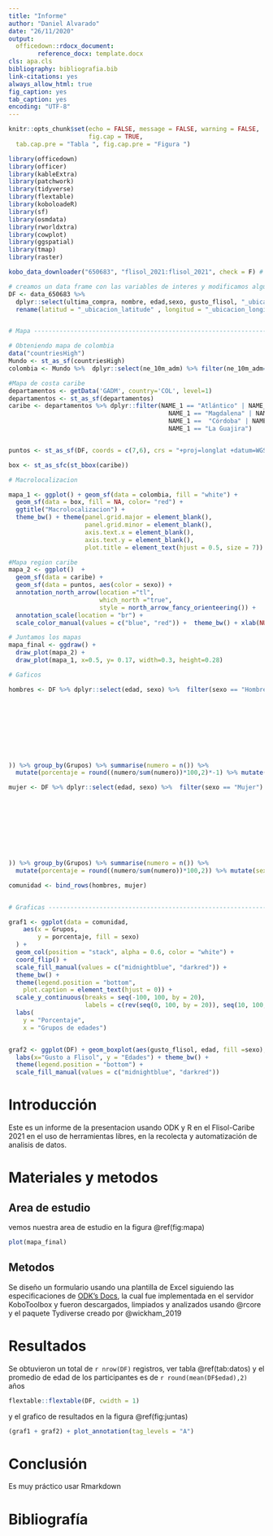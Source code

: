 ```yaml
---
title: "Informe"
author: "Daniel Alvarado"
date: "26/11/2020"
output: 
  officedown::rdocx_document:
        reference_docx: template.docx
cls: apa.cls
bibliography: bibliografia.bib
link-citations: yes
always_allow_html: true
fig_caption: yes
tab_caption: yes
encoding: "UTF-8"
---
```


```r
knitr::opts_chunk$set(echo = FALSE, message = FALSE, warning = FALSE,
                      fig.cap = TRUE,
  tab.cap.pre = "Tabla ", fig.cap.pre = "Figura ")

library(officedown)
library(officer)
library(kableExtra)
library(patchwork)
library(tidyverse)
library(flextable)
library(koboloadeR)
library(sf)
library(osmdata)
library(rworldxtra)
library(cowplot)
library(ggspatial)
library(tmap)
library(raster)

kobo_data_downloader("650683", "flisol_2021:flisol_2021", check = F) # Importa el proyecto

# creamos un data frame con las variables de interes y modificamos algunos nombres
DF <- data_650683 %>% 
  dplyr::select(ultima_compra, nombre, edad,sexo, gusto_flisol, "_ubicacion_latitude", "_ubicacion_longitude") %>% 
  rename(latitud = "_ubicacion_latitude" , longitud = "_ubicacion_longitude")


# Mapa --------------------------------------------------------------------

# Obteniendo mapa de colombia
data("countriesHigh")
Mundo <- st_as_sf(countriesHigh)
colombia <- Mundo %>%  dplyr::select(ne_10m_adm) %>% filter(ne_10m_adm=="COL")

#Mapa de costa caribe
departamentos <- getData('GADM', country='COL', level=1)
departamentos <- st_as_sf(departamentos)
caribe <- departamentos %>% dplyr::filter(NAME_1 == "Atlántico" | NAME_1 == "Bolívar" | 
                                            NAME_1 == "Magdalena" | NAME_1 == "Sucre" |
                                            NAME_1 ==  "Córdoba" | NAME_1 == "Cesar" |
                                            NAME_1 == "La Guajira")


puntos <- st_as_sf(DF, coords = c(7,6), crs = "+proj=longlat +datum=WGS84")

box <- st_as_sfc(st_bbox(caribe))

# Macrolocalizacion

mapa_1 <- ggplot() + geom_sf(data = colombia, fill = "white") + 
  geom_sf(data = box, fill = NA, color= "red") + 
  ggtitle("Macrolocalizacion") +
  theme_bw() + theme(panel.grid.major = element_blank(),
                     panel.grid.minor = element_blank(),
                     axis.text.x = element_blank(),
                     axis.text.y = element_blank(),
                     plot.title = element_text(hjust = 0.5, size = 7))

#Mapa region caribe
mapa_2 <- ggplot()  +
  geom_sf(data = caribe) +
  geom_sf(data = puntos, aes(color = sexo)) + 
  annotation_north_arrow(location ="tl",
                         which_north ="true",
                         style = north_arrow_fancy_orienteering()) +
  annotation_scale(location = "br") + 
  scale_color_manual(values = c("blue", "red")) +  theme_bw() + xlab(NULL) + ylab(NULL)

# Juntamos los mapas
mapa_final <- ggdraw() + 
  draw_plot(mapa_2) +
  draw_plot(mapa_1, x=0.5, y= 0.17, width=0.3, height=0.28)

# Gaficos

hombres <- DF %>% dplyr::select(edad, sexo) %>%  filter(sexo == "Hombre") %>% mutate(Grupos = case_when(edad >= 0 & edad <=10 ~ "0-10",
                                                                         edad >= 11 & edad <=20 ~ "11-20",
                                                                         edad >= 21 & edad <=40 ~ "21-30",
                                                                         edad >= 31 & edad <=40 ~ "31-40",
                                                                         edad >= 41 & edad <=50 ~ "41-50",
                                                                         edad >= 51 & edad <=60 ~ "51-60",
                                                                         edad >= 61 & edad <=70 ~ "61-70",
                                                                         edad >= 71 & edad <=80 ~ "71-80",
                                                                         edad >= 81 & edad <=90 ~ "81-90",
                                                                         edad >= 91 & edad <=100 ~ "91-100"
)) %>% group_by(Grupos) %>% summarise(numero = n()) %>% 
  mutate(porcentaje = round((numero/sum(numero))*100,2)*-1) %>% mutate(sexo = "Hombre")

mujer <- DF %>% dplyr::select(edad, sexo) %>%  filter(sexo == "Mujer") %>% mutate(Grupos = case_when(edad >= 0 & edad <=10 ~ "0-10",
                                                                         edad >= 11 & edad <=20 ~ "11-20",
                                                                         edad >= 21 & edad <=40 ~ "21-30",
                                                                         edad >= 31 & edad <=40 ~ "31-40",
                                                                         edad >= 41 & edad <=50 ~ "41-50",
                                                                         edad >= 51 & edad <=60 ~ "51-60",
                                                                         edad >= 61 & edad <=70 ~ "61-70",
                                                                         edad >= 71 & edad <=80 ~ "71-80",
                                                                         edad >= 81 & edad <=90 ~ "81-90",
                                                                         edad >= 91 & edad <=100 ~ "91-100"
)) %>% group_by(Grupos) %>% summarise(numero = n()) %>% 
  mutate(porcentaje = round((numero/sum(numero))*100,2)) %>% mutate(sexo = "Mujer")

comunidad <- bind_rows(hombres, mujer)


# Graficas ----------------------------------------------------------------

graf1 <- ggplot(data = comunidad,
    aes(x = Grupos,
        y = porcentaje, fill = sexo)
  ) +
  geom_col(position = "stack", alpha = 0.6, color = "white") + 
  coord_flip() +
  scale_fill_manual(values = c("midnightblue", "darkred")) +
  theme_bw() +
  theme(legend.position = "bottom",
    plot.caption = element_text(hjust = 0)) +
  scale_y_continuous(breaks = seq(-100, 100, by = 20), 
                     labels = c(rev(seq(0, 100, by = 20)), seq(10, 100, by = 20))) +
  labs(
    y = "Porcentaje",
    x = "Grupos de edades")


graf2 <- ggplot(DF) + geom_boxplot(aes(gusto_flisol, edad, fill =sexo), alpha = 0.6) + 
  labs(x="Gusto a Flisol", y = "Edades") + theme_bw() +
  theme(legend.position = "bottom") +
  scale_fill_manual(values = c("midnightblue", "darkred"))


```

# Introducción

Este es un informe de la presentacion usando ODK y R en el Flisol-Caribe 2021 en el uso de herramientas libres, en la recolecta y automatización de analisis de datos.

# Materiales y metodos

## Area de estudio

vemos nuestra area de estudio en la figura \@ref(fig:mapa)

```r
plot(mapa_final)
```

## Metodos

Se diseño un formulario usando una plantilla de Excel siguiendo las especificaciones de [ODK's Docs](https://docs.getodk.org), la cual fue implementada en el servidor KoboToolbox y fueron descargados, limpiados y analizados usando @rcore y el paquete Tydiverse creado por @wickham_2019

# Resultados

Se obtuvieron un total de `r nrow(DF)` registros, ver tabla \@ref(tab:datos) y el promedio de edad de los participantes es de `r round(mean(DF$edad),2)` años

```r
flextable::flextable(DF, cwidth = 1)

```

y el grafico de resultados en la figura \@ref(fig:juntas)

```r
(graf1 + graf2) + plot_annotation(tag_levels = "A")
```

# Conclusión

Es muy práctico usar Rmarkdown

\newpage

# Bibliografía
